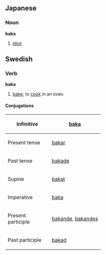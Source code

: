 ==Japanese==
===Noun===
'''baka'''
# [[Idiot]]

==Swedish==
===Verb===
'''baka'''
#[[bake]]; to [[cook]] in an oven.
====Conjugations====
{| border=1 cellspacing=0
|- align=center
! width=125 bgcolor="#FFFFF0" | Infinitive
| [[baka]]
|- align=center
! width=125 bgcolor="#FFFFF0" | Present tense
| [[bakar]]
|- align=center
! width=125 bgcolor="#FFFFF0" | Past tense
| [[bakade]]
|- align=center
! width=125 bgcolor="#FFFFF0" | Supine
| [[bakat]]
|- align=center
! width=125 bgcolor="#FFFFF0" | Imperative
| [[baka]]
|- align=center
! width=125 bgcolor="#FFFFF0" | Present participle
| colspan=2 | [[bakande]], [[bakandes]]
|- align=center
! width=125 bgcolor="#FFFFF0" | Past participle
| colspan=2 | [[bakad]]
|}